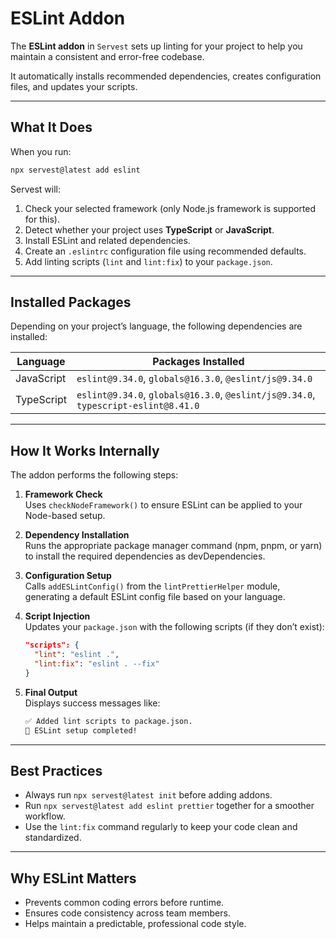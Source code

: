 # ESLint Addon

The **ESLint addon** in `Servest` sets up linting for your project to help you maintain a consistent and error-free codebase.

It automatically installs recommended dependencies, creates configuration files, and updates your scripts.

---

## What It Does

When you run:

```bash
npx servest@latest add eslint
```

Servest will:

1. Check your selected framework (only Node.js framework is supported for this).
2. Detect whether your project uses **TypeScript** or **JavaScript**.
3. Install ESLint and related dependencies.
4. Create an `.eslintrc` configuration file using recommended defaults.
5. Add linting scripts (`lint` and `lint:fix`) to your `package.json`.

---

## Installed Packages

Depending on your project’s language, the following dependencies are installed:

| Language   | Packages Installed                                                                 |
| ---------- | ---------------------------------------------------------------------------------- |
| JavaScript | `eslint@9.34.0`, `globals@16.3.0`, `@eslint/js@9.34.0`                             |
| TypeScript | `eslint@9.34.0`, `globals@16.3.0`, `@eslint/js@9.34.0`, `typescript-eslint@8.41.0` |

---

## How It Works Internally

The addon performs the following steps:

1. **Framework Check**  
   Uses `checkNodeFramework()` to ensure ESLint can be applied to your Node-based setup.

2. **Dependency Installation**  
   Runs the appropriate package manager command (npm, pnpm, or yarn) to install the required dependencies as devDependencies.

3. **Configuration Setup**  
   Calls `addESLintConfig()` from the `lintPrettierHelper` module, generating a default ESLint config file based on your language.

4. **Script Injection**  
   Updates your `package.json` with the following scripts (if they don’t exist):

   ```json
   "scripts": {
     "lint": "eslint .",
     "lint:fix": "eslint . --fix"
   }
   ```

5. **Final Output**  
   Displays success messages like:
   ```bash
   ✅ Added lint scripts to package.json.
   🎉 ESLint setup completed!
   ```

---

## Best Practices

- Always run `npx servest@latest init` before adding addons.
- Run `npx servest@latest add eslint prettier` together for a smoother workflow.
- Use the `lint:fix` command regularly to keep your code clean and standardized.

---

## Why ESLint Matters

- Prevents common coding errors before runtime.
- Ensures code consistency across team members.
- Helps maintain a predictable, professional code style.
